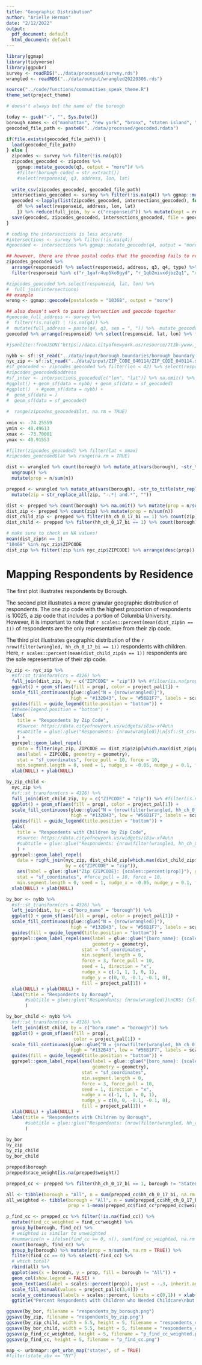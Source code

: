 ```yaml
---
title: "Geographic Distribution"
author: "Arielle Herman"
date: "2/12/2022"
output:
  pdf_document: default
  html_document: default
---
```

```r
library(ggmap)
library(tidyverse)
library(ggpubr)
survey <- readRDS("../data/processed/survey.rds")
wrangled <- readRDS("../data/output/wrangled20220306.rds")

source("../code/functions/communities_speak_theme.R")
theme_set(project_theme)
```

```r

# doesn't always but the name of the borough

today <- gsub("-", "", Sys.Date())
borough_names <- c("manhattan", "new york", "bronx", "staten island", "brooklyn", "queens")
geocoded_file_path <- paste0("../data/processed/geocoded.rdata")

if(file.exists(geocoded_file_path)) {
  load(geocoded_file_path)
} else {
  zipcodes <- survey %>% filter(!is.na(q3))
  zipcodes_geocoded <- zipcodes %>%
    ggmap::mutate_geocode(q3, output = "more")# %>%
    #filter(borough_coded = str_extract())
    #select(responseid, q3, address, lon, lat)
  
  write_csv(zipcodes_geocoded, geocoded_file_path)
  intersections_geocoded <- survey %>% filter(!is.na(q4)) %>% ggmap::mutate_geocode(q4, output = "more")
  geocoded <-lapply(list(zipcodes_geocoded, intersections_geocoded), function(df) {
    df %>% select(responseid, address, lon, lat)
    }) %>% reduce(full_join, by = c("responseid")) %>% mutate(kept = responseid %in% wrangled$responseid)
  save(geocoded, zipcodes_geocoded, intersections_geocoded, file = geocoded_file_path)
}

```
```r
# coding the intersections is less accurate
#intersections <- survey %>% filter(!is.na(q4))
#geocoded <- intersections %>% ggmap::mutate_geocode(q4, output = "more")

## however, there are three postal codes that the geocoding fails to recognize
zipcodes_geocoded %>%
  arrange(responseid) %>% select(responseid, address, q3, q4, type) %>%
  filter(responseid %in% c("r_1gafr4up5ko8gyd", "r_1qb2mivxdjbz2q1", "r_2tnhe7vqp6gyj3z"))

#zipcodes_geocoded %>% select(responseid, lat, lon) %>%
#  full_join(intersections)
## example
wrong <- ggmap::geocode(postalcode = "10368", output = "more")

## also doesn't work to paste intersection and geocode together
#geocode_full_address <- survey %>%
#  filter(!is.na(q3) | !is.na(q4)) %>%
#  mutate(full_address = paste(q4, q3, sep = ", ")) %>%  mutate_geocode(full_address, output = "more")
geocoded %>% arrange(responseid) %>% select(responseid, lat, lon) %>% filter(responseid == "r_03b2jtpcmbdrzup") %>% distinct
```


```r
#jsonlite::fromJSON("https://data.cityofnewyork.us/resource/7t3b-ywvw.json")

nybb <- sf::st_read("../data/input/borough_boundaries/borough_boundary.shp")
nyc_zip <- sf::st_read("../data/input/ZIP_CODE_040114/ZIP_CODE_040114.shp") %>% sf::st_transform(crs = 4326)
#sf_geocoded <- zipcodes_geocoded %>% filter(lon < 42) %>% select(responseid, lat, lon) %>% na.omit() %>% sf::st_as_sf(coords = c("lon", "lat"), crs = 4326)
#zipcodes_geocoded$address
#sf_inter <- intersections_geocoded[c("lon", "lat")] %>% na.omit() %>% sf::st_as_sf(coords = c("lon", "lat"), crs = 4326)
#ggplot() + geom_sf(data = nybb) + geom_sf(data = sf_geocoded)
#ggplot()  + #geom_sf(data = nybb) +
#  geom_sf(data = )
#  geom_sf(data = sf_geocoded)
  
#  range(zipcodes_geocoded$lat, na.rm = TRUE)
  
xmin <- -74.25559
ymin <- 40.49613
xmax <- -73.70001
ymax <- 40.91553

#filter(zipcodes_geocoded) %>% filter(lat < xmax)
#zipcodes_geocoded$lat %>% range(na.rm = TRUE)

dist <- wrangled %>% count(borough) %>% mutate_at(vars(borough), ~str_to_title(str_replace(., "si", "staten island"))) %>% na.omit %>%
  ungroup() %>%
  mutate(prop = n/sum(n))

prepped <- wrangled %>% mutate_at(vars(borough), ~str_to_title(str_replace(., "si", "staten island"))) %>%
  mutate(zip = str_replace_all(zip, "-.*| and.*", ""))

dist <- prepped %>% count(borough) %>% na.omit() %>% mutate(prop = n/sum(n))
dist_zip <- prepped %>% count(zip) %>% mutate(prop = n/sum(n))
dist_child_zip <- prepped %>% filter(hh_ch_0_17_bi == 1) %>% count(zip) %>% mutate(prop = n/sum(n))
dist_child <- prepped %>% filter(hh_ch_0_17_bi == 1) %>% count(borough) %>% na.omit %>% mutate(prop = n/sum(n))

# make sure to check on NA values!
mean(dist_zip$n == 1)
"10469" %in% nyc_zip$ZIPCODE
dist_zip %>% filter(!zip %in% nyc_zip$ZIPCODE) %>% arrange(desc(prop))
```

# Mapping Respondents by Residence

The first plot illustrates respondents by Borough.

The second plot illustrates a more granular geographic distribution of respondents.  The one zip code with the highest proportion of respondents is 10025, a zip code that includes a portion of Columbia University.  However, it is important to note that `r scales::percent(mean(dist_zip$n == 1))` of respondents are the only representative from their zip code.

The third plot illustrates geographic distribution of the `r nrow(filter(wrangled, hh_ch_0_17_bi == 1))` respondents with children.  Here, `r scales::percent(mean(dist_child_zip$n == 1))` respondents are the sole representative of their zip code.




```r
by_zip <- nyc_zip %>%
  #sf::st_transform(crs = 4326) %>%
  full_join(dist_zip, by = c("ZIPCODE" = "zip")) %>% #filter(is.na(prop)) %>%
  ggplot() + geom_sf(aes(fill = prop), color = project_pal[1]) +
  scale_fill_continuous(glue::glue("N = {nrow(wrangled)}"),
                        high = "#132B43", low = "#56B1F7", labels = scales::percent) +
  guides(fill = guide_legend(title.position = "bottom")) +
  #theme(legend.position = "bottom") +
  labs(
    title = "Respondents by Zip Code",
    #Source: https://data.cityofnewyork.us/widgets/i8iw-xf4u\n
    #subtitle = glue::glue("Respondents: {nrow(wrangled)}\n{sf::st_crs(nyc_zip)$input}\n\n")
    ) +
  ggrepel::geom_label_repel(
    data = filter(nyc_zip, ZIPCODE == dist_zip$zip[which.max(dist_zip$prop)]),
    aes(label = ZIPCODE, geometry = geometry),
    stat = "sf_coordinates", force_pull = 10, force = 10,
    min.segment.length = 0, seed = 1, nudge_x = -0.05, nudge_y = 0.1, fill = project_pal[1]) +
  xlab(NULL) + ylab(NULL)

by_zip_child <- 
  nyc_zip %>%
  #sf::st_transform(crs = 4326) %>%
  full_join(dist_child_zip, by = c("ZIPCODE" = "zip")) %>% #filter(is.na(prop)) %>%
  ggplot() + geom_sf(aes(fill = prop), color = project_pal[1]) +
  scale_fill_continuous(glue::glue("N = {nrow(filter(wrangled, hh_ch_0_17_bi == 1))}"),
                        high = "#132B43", low = "#56B1F7", labels = scales::percent) +
  guides(fill = guide_legend(title.position = "bottom")) +
  labs(
    title = "Respondents with Children by Zip Code",
    #Source: https://data.cityofnewyork.us/widgets/i8iw-xf4u\n
    #subtitle = glue::glue("Respondents: {nrow(filter(wrangled, hh_ch_0_17_bi == 1))}\n{sf::st_crs(nyc_zip)$input}\n\n")
    ) +
  ggrepel::geom_label_repel(
    data = right_join(nyc_zip, dist_child_zip[which.max(dist_child_zip$prop), ],
                      by = c("ZIPCODE" = "zip")),
    aes(label = glue::glue("Zip {ZIPCODE}: {scales::percent(prop)}"), geometry = geometry),
    stat = "sf_coordinates", #force_pull = 10, force = 10,
    min.segment.length = 0, seed = 1, nudge_x = -0.05, nudge_y = 0.1, fill = project_pal[1]) +
  xlab(NULL) + ylab(NULL)

by_bor <- nybb %>%
  #sf::st_transform(crs = 4326) %>%
  left_join(dist, by = c("boro_name" = "borough")) %>%
  ggplot() + geom_sf(aes(fill = prop), color = project_pal[1]) +
  scale_fill_continuous(glue::glue("N = {nrow(wrangled)}"),
                        high = "#132B43", low = "#56B1F7", labels = scales::percent) +
  guides(fill = guide_legend(title.position = "bottom")) +
  ggrepel::geom_label_repel(aes(label = glue::glue("{boro_name}: {scales::percent(prop)}"),
                                geometry = geometry),
                            stat = "sf_coordinates",
                            min.segment.length = 0,
                            force = 3, force_pull = 10,
                            seed = 1, direction = "x",
                            nudge_x = c(-1, 1, 1, 0, 1),
                            nudge_y = c(0, 0, -0.1, -0.1, 0),
                            fill = project_pal[1]) +
  xlab(NULL) + ylab(NULL) +
  labs(title = "Respondents by Borough",
       #subtitle = glue::glue("Respondents: {nrow(wrangled)}\nCRS: {sf::st_crs(nybb)$input}\n\n")
       )

by_bor_child <- nybb %>%
  #sf::st_transform(crs = 4326) %>%
  left_join(dist_child, by = c("boro_name" = "borough")) %>%
  ggplot() + geom_sf(aes(fill = prop),
                         color = project_pal[1]) +
  scale_fill_continuous(glue::glue("N = {nrow(filter(wrangled, hh_ch_0_17_bi == 1))}"),
                        high = "#132B43", low = "#56B1F7", labels = scales::percent) +
  guides(fill = guide_legend(title.position = "bottom")) +
  ggrepel::geom_label_repel(aes(label = glue::glue("{boro_name}: {scales::percent(prop)}"),
                                geometry = geometry),
                            stat = "sf_coordinates",
                            min.segment.length = 0,
                            force = 3, force_pull = 10,
                            seed = 1, direction = "x",
                            nudge_x = c(-1, 1, 1, 0, 1),
                            nudge_y = c(0, 0, -0.1, -0.1, 0),
                            fill = project_pal[1]) +
  xlab(NULL) + ylab(NULL) +
  labs(title = "Respondents with Children by Borough",
       #subtitle = glue::glue("Respondents: {nrow(filter(wrangled, hh_ch_0_17_bi == 1))}\nCRS: {sf::st_crs(nybb)$input}\n\n")
       )

by_bor
by_zip
by_zip_child
by_bor_child
```

```r
prepped$borough
prepped$race_weight[is.na(prepped$weight)]

prepped_cc <- prepped %>% filter(hh_ch_0_17_bi == 1, borough != "Staten Island", !is.na(find_cc))

all <- tibble(borough = "All", n = sum(prepped_cc$hh_ch_0_17_bi, na.rm = TRUE), prop = 1-mean(prepped_cc$find_cc, na.rm = TRUE))
all_weighted <- tibble(borough = "All", n = sum(prepped_cc$hh_ch_0_17_bi, na.rm = TRUE),
                       prop = 1-mean(prepped_cc$find_cc*prepped_cc$weight, na.rm = TRUE))

p_find_cc <- prepped_cc %>% filter(!is.na(find_cc)) %>%
  mutate(find_cc_weighted = find_cc*weight) %>%
  group_by(borough, find_cc) %>%
  # weighted is similar to unweighted
  #summarize(n = ifelse(find_cc == 0, n(), sum(find_cc_weighted, na.rm = TRUE))) %>% distinct() %>% 
  count(borough, find_cc) %>%
  group_by(borough) %>% mutate(prop = n/sum(n, na.rm = TRUE)) %>%
  filter(find_cc == 0) %>% select(-find_cc) %>%
  # which total?
  rbind(all) %>%
  ggplot(aes(x = borough, y = prop, fill = borough != "All")) +
  geom_col(show.legend = FALSE) +
  geom_text(aes(label = scales::percent(prop)), vjust = -.3, inherit.aes = TRUE) +
  scale_fill_manual(values = project_pal[c(3,4)]) +
  scale_y_continuous(labels = scales::percent, limits = c(0,1)) + xlab(NULL) + ylab(NULL) +
  ggtitle("Percent Respondents with Children who Needed Childcare\nbut Couldn't Find it")
```

```r
ggsave(by_bor, filename = "respondents_by_borough.png")
ggsave(by_zip, filename = "respondents_by_zip.png")
ggsave(by_zip_child, width = 5.5, height = 5, filename = "respondents_child_by_zip.png")
ggsave(by_bor_child, width = 5.5, height = 5, filename = "respondents_child_by_bor.png")
ggsave(p_find_cc_weighted, height = 5, filename = "p_find_cc_weighted.png")
ggsave(p_find_cc, height = 5, filename = "p_find_cc.png")

```


```r
map <- urbnmapr::get_urbn_map("states", sf = TRUE)
#filter(state_abv == "NY")
```

